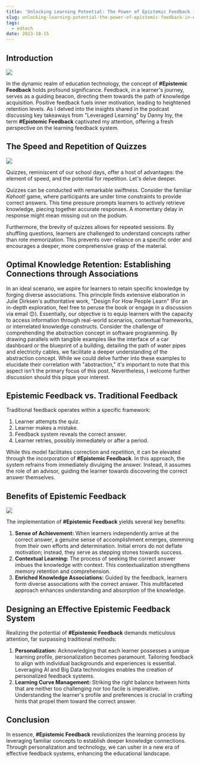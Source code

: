 ```yaml
---
title: 'Unlocking Learning Potential: The Power of Epistemic Feedback in Education'
slug: unlocking-learning-potential-the-power-of-epistemic-feedback-in-education
tags:
  - edtech
date: 2023-10-15
---
```


## Introduction

![](https://github.com/xmliszt/resources/blob/main/blogs/2023-10-15/1.jpeg?raw=true)

In the dynamic realm of education technology, the concept of **#Epistemic Feedback** holds profound significance. Feedback, in a learner's journey, serves as a guiding beacon, directing them towards the path of knowledge acquisition. Positive feedback fuels inner motivation, leading to heightened retention levels. As I delved into the insights shared in the podcast discussing key takeaways from "Leveraged Learning" by Danny Iny, the term **#Epistemic Feedback** captivated my attention, offering a fresh perspective on the learning feedback system.

## The Speed and Repetition of Quizzes

![](https://github.com/xmliszt/resources/blob/main/blogs/2023-10-15/2.jpeg?raw=true)

Quizzes, reminiscent of our school days, offer a host of advantages: the element of speed, and the potential for repetition. Let's delve deeper.

Quizzes can be conducted with remarkable swiftness. Consider the familiar _Kahoot!_ game, where participants are under time constraints to provide correct answers. This time pressure prompts learners to actively retrieve knowledge, piecing together accurate responses. A momentary delay in response might mean missing out on the podium.

Furthermore, the brevity of quizzes allows for repeated sessions. By shuffling questions, learners are challenged to understand concepts rather than rote memorization. This prevents over-reliance on a specific order and encourages a deeper, more comprehensive grasp of the material.

## Optimal Knowledge Retention: Establishing Connections through Associations

In an ideal scenario, we aspire for learners to retain specific knowledge by forging diverse associations. This principle finds extensive elaboration in Julie Dirksen's authoritative work, "Design For How People Learn" (For an in-depth exploration, feel free to peruse the book or engage in a discussion via email 😊). Essentially, our objective is to equip learners with the capacity to access information through real-world scenarios, contextual frameworks, or interrelated knowledge constructs. Consider the challenge of comprehending the abstraction concept in software programming. By drawing parallels with tangible examples like the interface of a car dashboard or the blueprint of a building, detailing the path of water pipes and electricity cables, we facilitate a deeper understanding of the abstraction concept. While we could delve further into these examples to elucidate their correlation with "abstraction," it's important to note that this aspect isn't the primary focus of this post. Nevertheless, I welcome further discussion should this pique your interest.

## Epistemic Feedback vs. Traditional Feedback

Traditional feedback operates within a specific framework:

1. Learner attempts the quiz.
2. Learner makes a mistake.
3. Feedback system reveals the correct answer.
4. Learner retries, possibly immediately or after a period.

While this model facilitates correction and repetition, it can be elevated through the incorporation of **#Epistemic Feedback**. In this approach, the system refrains from immediately divulging the answer. Instead, it assumes the role of an advisor, guiding the learner towards discovering the correct answer themselves.

## Benefits of Epistemic Feedback

![](https://github.com/xmliszt/resources/blob/main/blogs/2023-10-15/3.jpeg?raw=true)

The implementation of **#Epistemic Feedback** yields several key benefits:

1. **Sense of Achievement:** When learners independently arrive at the correct answer, a genuine sense of accomplishment emerges, stemming from their own efforts and determination. Initial errors do not deflate motivation; instead, they serve as stepping stones towards success.
2. **Contextual Learning:** The process of seeking the correct answer imbues the knowledge with context. This contextualization strengthens memory retention and comprehension.
3. **Enriched Knowledge Associations:** Guided by the feedback, learners form diverse associations with the correct answer. This multifaceted approach enhances understanding and absorption of the knowledge.

## Designing an Effective Epistemic Feedback System

Realizing the potential of **#Epistemic Feedback** demands meticulous attention, far surpassing traditional methods:

1. **Personalization:** Acknowledging that each learner possesses a unique learning profile, personalization becomes paramount. Tailoring feedback to align with individual backgrounds and experiences is essential. Leveraging AI and Big Data technologies enables the creation of personalized feedback systems.
2. **Learning Curve Management:** Striking the right balance between hints that are neither too challenging nor too facile is imperative. Understanding the learner's profile and preferences is crucial in crafting hints that propel them toward the correct answer.

## Conclusion

In essence, **#Epistemic Feedback** revolutionizes the learning process by leveraging familiar concepts to establish deeper knowledge connections. Through personalization and technology, we can usher in a new era of effective feedback systems, enhancing the educational landscape.
